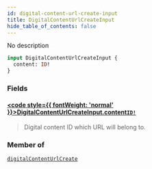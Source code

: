```yaml
---
id: digital-content-url-create-input
title: DigitalContentUrlCreateInput
hide_table_of_contents: false
---
```








No description

```graphql
input DigitalContentUrlCreateInput {
  content: ID!
}
```


### Fields

#### [<code style={{ fontWeight: 'normal' }}>DigitalContentUrlCreateInput.<b>content</b></code>](#)<Bullet />[`ID!`](../../../developer/api-reference/scalars/id) <Badge class="secondary" text="non-null"/> <Badge class="secondary" text="scalar"/>
> Digital content ID which URL will belong to.
> 



### Member of

[`digitalContentUrlCreate`](../../../developer/api-reference/mutations/digital-content-url-create)  <Badge class="secondary" text="mutation"/>



